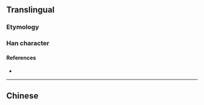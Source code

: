 {{character info/new}}
{{also|斃}}
==Translingual==

===Etymology===
{{Han simp|斃|f=敝|t=比}}

===Han character===
{{Han char|rn=81|rad=比|as=06|sn=10|four=|canj=PPMNP|ids=⿱比死}}

====References====
* {{Han ref|kx=0591.101|hdz=21418.050|uh=6BD9|ud=27609}}

----

==Chinese==
{{zh-see|斃}}